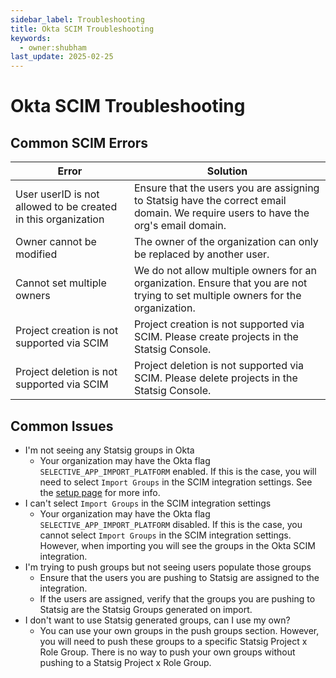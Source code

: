 ```yaml
---
sidebar_label: Troubleshooting
title: Okta SCIM Troubleshooting
keywords:
  - owner:shubham
last_update: 2025-02-25
---
```




# Okta SCIM Troubleshooting

## Common SCIM Errors

| Error | Solution |
|-------|----------|
| User userID is not allowed to be created in this organization | Ensure that the users you are assigning to Statsig have the correct email domain. We require users to have the org's email domain. |
| Owner cannot be modified | The owner of the organization can only be replaced by another user. |
| Cannot set multiple owners | We do not allow multiple owners for an organization. Ensure that you are not trying to set multiple owners for the organization. |
| Project creation is not supported via SCIM | Project creation is not supported via SCIM. Please create projects in the Statsig Console. |
| Project deletion is not supported via SCIM | Project deletion is not supported via SCIM. Please delete projects in the Statsig Console. |


## Common Issues

- I'm not seeing any Statsig groups in Okta
  - Your organization may have the Okta flag `SELECTIVE_APP_IMPORT_PLATFORM` enabled. If this is the case, you will need to select `Import Groups` in the SCIM integration settings. See the [setup page](/access-management/scim/okta_scim_setup) for more info.
- I can't select `Import Groups` in the SCIM integration settings
  - Your organization may have the Okta flag `SELECTIVE_APP_IMPORT_PLATFORM` disabled. If this is the case, you cannot select `Import Groups` in the SCIM integration settings. However, when importing you will see the groups in the Okta SCIM integration.
- I'm trying to push groups but not seeing users populate those groups
  - Ensure that the users you are pushing to Statsig are assigned to the integration.
  - If the users are assigned, verify that the groups you are pushing to Statsig are the Statsig Groups generated on import.
- I don't want to use Statsig generated groups, can I use my own?
  - You can use your own groups in the push groups section. However, you will need to push these groups to a specific Statsig Project x Role Group. There is no way to push your own groups without pushing to a Statsig Project x Role Group.